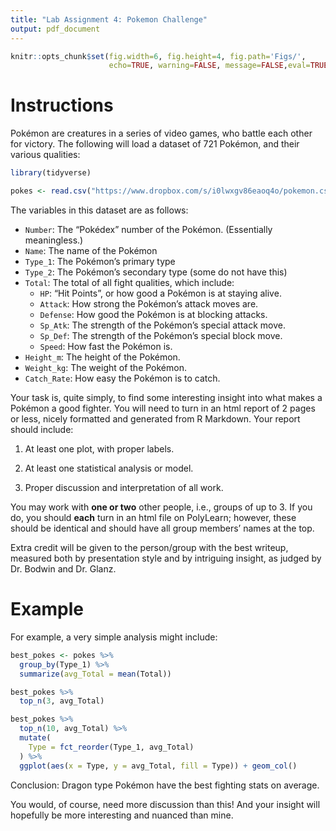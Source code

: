 ---
title: "Lab Assignment 4: Pokemon Challenge"
output: pdf_document
---

```{r global_options, include=FALSE}
knitr::opts_chunk$set(fig.width=6, fig.height=4, fig.path='Figs/',
                      echo=TRUE, warning=FALSE, message=FALSE,eval=TRUE)
```

# Instructions

Pokémon are creatures in a series of video games, who battle each other for victory.  The following will load a dataset of 721 Pokémon, and their various qualities:

```{r}
library(tidyverse)

pokes <- read.csv("https://www.dropbox.com/s/i0lwxgv86eaoq4o/pokemon.csv?dl=1")
```


The variables in this dataset are as follows:

* `Number`: The "Pokédex" number of the Pokémon. (Essentially meaningless.)
* `Name`:  The name of the Pokémon
* `Type_1`:  The Pokémon's primary type
* `Type_2`:  The Pokémon's secondary type (some do not have this)
* `Total`: The total of all fight qualities, which include:
    + `HP`: "Hit Points", or how good a Pokémon is at staying alive.
    + `Attack`:  How strong the Pokémon's attack moves are.
    + `Defense`:  How good the Pokémon is at blocking attacks.
    + `Sp_Atk`: The strength of the Pokémon's special attack move.
    + `Sp_Def`: The strength of the Pokémon's special block move.
    + `Speed`: How fast the Pokémon is.
* `Height_m`: The height of the Pokémon.
* `Weight_kg`: The weight of the Pokémon.
* `Catch_Rate`: How easy the Pokémon is to catch.

Your task is, quite simply, to find some interesting insight into what makes a Pokémon a good fighter.  You will need to turn in an html report of 2 pages or less, nicely formatted and generated from R Markdown.  Your report should include:

1. At least one plot, with proper labels.

2. At least one statistical analysis or model.

3. Proper discussion and interpretation of all work.

You may work with **one or two** other people, i.e., groups of up to 3.  If you do, you should **each** turn in an html file on PolyLearn; however, these should be identical and should have all group members' names at the top.

Extra credit will be given to the person/group with the best writeup, measured both by presentation style and by intriguing insight, as judged by Dr. Bodwin and Dr. Glanz.

\pagebreak

# Example

For example, a very simple analysis might include:

```{r}
best_pokes <- pokes %>% 
  group_by(Type_1) %>%
  summarize(avg_Total = mean(Total)) 

best_pokes %>%
  top_n(3, avg_Total)

best_pokes %>% 
  top_n(10, avg_Total) %>% 
  mutate(
    Type = fct_reorder(Type_1, avg_Total)
  ) %>%
  ggplot(aes(x = Type, y = avg_Total, fill = Type)) + geom_col()
```

Conclusion:  Dragon type Pokémon have the best fighting stats on average.

You would, of course, need more discussion than this!  And your insight will hopefully be more interesting and nuanced than mine.



